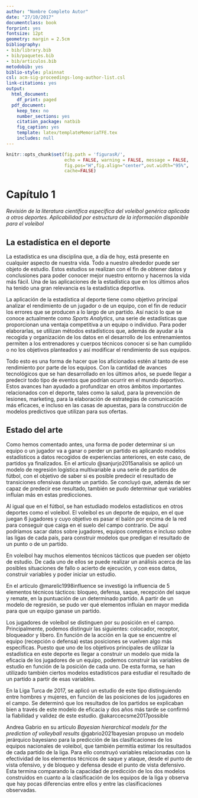 ```yaml
---
author: "Nombre Completo Autor"
date: "27/10/2017"
documentclass: book
forprint: yes
fontsize: 12pt
geometry: margin = 2.5cm
bibliography:
- bib/library.bib
- bib/paquetes.bib
- bib/articulos.bib
metodobib: yes
biblio-style: plainnat
csl: acm-sig-proceedings-long-author-list.csl
link-citations: yes
output:
  html_document:
    df_print: paged
  pdf_document:
    keep_tex: no
    number_sections: yes
    citation_package: natbib
    fig_caption: yes
    template: latex/templateMemoriaTFE.tex
    includes: null
---
```




```r
knitr::opts_chunk$set(fig.path = 'figurasR/',
                      echo = FALSE, warning = FALSE, message = FALSE,
                      fig.pos="H",fig.align="center",out.width="95%",
                      cache=FALSE)

```


<!-- \setcounter{chapter}{2} -->
<!-- \setcounter{chapter}{2} escribir 2 para capítulo 3  -->
<!-- \pagenumbering{arabic} -->

\ifdefined\ifprincipal
\else
\setlength{\parindent}{1em}
\pagestyle{fancy}
\setcounter{tocdepth}{4}
\tableofcontents
<!-- \nocite{*} -->
\fi

\ifdefined\ifdoblecara
\fancyhead{}{}
\fancyhead[LE,RO]{\scriptsize\rightmark}
\fancyfoot[LO,RE]{\scriptsize\slshape \leftmark}
\fancyfoot[C]{}
\fancyfoot[LE,RO]{\footnotesize\thepage}
\else
\fancyhead{}{}
\fancyhead[RO]{\scriptsize\rightmark}
\fancyfoot[LO]{\scriptsize\slshape \leftmark}
\fancyfoot[C]{}
\fancyfoot[RO]{\footnotesize\thepage}
\fi
\renewcommand{\headrulewidth}{0.4pt}
\renewcommand{\footrulewidth}{0.4pt}


# Capítulo 1

*Revisión de la literatura científica específica del voleibol genérica aplicada a otros deportes. Aplicabilidad por estructura de la información disponible para el voleibol*

## La estadística en el deporte

La estadística es una disciplina que, a día de hoy, está presente en cualquier aspecto de nuestra vida. Todo a nuestro alrededor puede ser objeto de estudio. Estos estudios se realizan con el fin de obtener datos y conclusiones para poder conocer mejor nuestro entorno y hacernos la vida más fácil. Una de las aplicaciones de la estadística que en los últimos años ha tenido una gran relevancia es la estadística deportiva. 

La aplicación de la estadística al deporte tiene como objetivo principal analizar el rendimiento de un jugador o de un equipo, con el fin de reducir los errores que se producen a lo largo de un partido. Así nació lo que se conoce actualmente como *Sports Analytics*, una serie de estadísticas que proporcionan una ventaja competitiva a un equipo o individuo. Para poder elaborarlas, se utilizan métodos estadísticos que, además de ayudar a la recogida y organización de los datos en el desarrollo de los entrenamientos permiten a los entrenadores y cuerpos técnicos conocer si se han cumplido o no los objetivos planteados y así modificar el rendimiento de sus equipos. 

Todo esto es una forma de hacer que los aficionados estén al tanto de ese rendimiento por parte de los equipos. Con la cantidad de avances tecnológicos que se han desarrollado en los últimos años, se puede llegar a predecir todo tipo de eventos que podrían ocurrir en el mundo deportivo. Estos avances han ayudado a profundizar en otros ámbitos importantes relacionados con el deporte, tales como la salud, para la prevención de lesiones, marketing, para la elaboración de estrategias de comunicación más eficaces, e incluso en las casas de apuestas, para la construcción de modelos predictivos que utilizan para sus ofertas. 


## Estado del arte

Como hemos comentado antes, una forma de poder determinar si un equipo o un jugador va a ganar o perder un partido es aplicando modelos estadísticos a datos recogidos de experiencias anteriores, en este caso, de partidos ya finalizados. En el artículo @sanjurjo2015analisis se aplicó un modelo de regresión logística multivariable a una serie de partidos de fútbol, con el objetivo de saber si es posible predecir el resultado de transiciones ofensivas durante un partido. Se concluyó que, además de ser capaz de predecir ese resultado, también se pudo determinar qué variables influían más en estas predicciones.

Al igual que en el fútbol, se han estudiado modelos estadísticos en otros deportes como el voleibol. El voleibol es un deporte de equipo, en el que juegan 6 jugadores y cuyo objetivo es pasar el balón por encima de la red para conseguir que caiga en el suelo del campo contrario. De aquí podríamos sacar datos sobre jugadores, equipos completos e incluso sobre las ligas de cada país, para construir modelos que predigan el resultado de un punto o de un partido.

En voleibol hay muchos elementos técnicos tácticos que pueden ser objeto de estudio. De cada uno de ellos se puede realizar un análisis acerca de las posibles situaciones de fallo o acierto de ejecución, y con esos datos, construir variables y poder iniciar un estudio.

En el artículo @marelic1998influence se investigó la influencia de 5 elementos técnicos tácticos: bloqueo, defensa, saque, recepción del saque y remate, en la puntuación de un determinado partido. A partir de un modelo de regresión, se pudo ver qué elementos influían en mayor medida para que un equipo ganase un partido. 

Los jugadores de voleibol se distinguen por su posición en el campo. Principalmente, podemos distinguir las siguientes: colocador, receptor, bloqueador y líbero. En función de la acción en la que se encuentre el equipo (recepción o defensa) estas posiciones se vuelven algo más específicas.
Puesto que uno de los objetivos principales de utilizar la estadística en este deporte es llegar a construir un modelo que mida la eficacia de los jugadores de un equipo, podemos construir las variables de estudio en función de la posición de cada uno. De esta forma, se han utilizado también ciertos modelos estadísticos para estudiar el resultado de un partido a partir de esas variables.

En la Liga Turca de 2017, se aplicó un estudio de este tipo distinguiendo entre hombres y mujeres, en función de las posiciones de los jugadores en el campo. Se determinó que los resultados de los partidos se explicaban bien a través de este modelo de eficacia y dos años más tarde se confirmó la fiabilidad y validez de este estudio. @akarccecsme2017possible

Andrea Gabrio en su artículo *Bayesian hierarchical models for the prediction of volleyball results* @gabrio2021bayesian propuso un modelo jerárquico bayesiano para la predicción de las clasificaciones de los equipos nacionales de voleibol, que también permitía estimar los resultados de cada partido de la liga. Para ello construyó variables relacionadas con la efectividad de los elementos técnicos de saque y ataque, desde el punto de vista ofensivo, y de bloqueo y defensa desde el punto de vista defensivo. Esta termina comparando la capacidad de predicción de los dos modelos construidos en cuanto a la clasificación de los equipos de la liga y observa que hay pocas diferencias entre ellos y entre las clasificaciones observadas.





